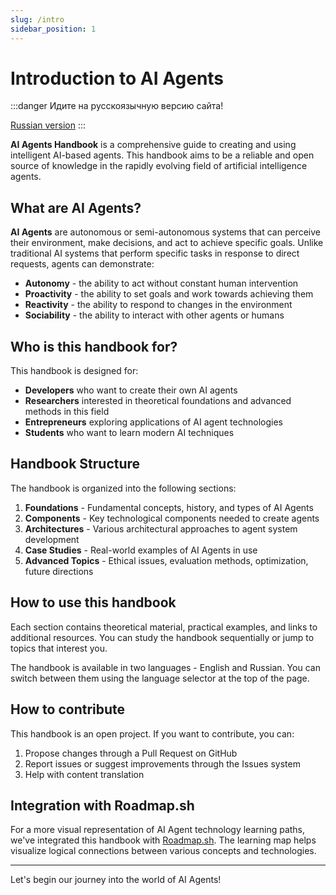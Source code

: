 ```yaml
---
slug: /intro
sidebar_position: 1
---
```


# Introduction to AI Agents

:::danger
Идите на русскоязычную версию сайта!

[Russian version](https://www.learn-agents.diy/ru/intro)
:::

**AI Agents Handbook** is a comprehensive guide to creating and using intelligent AI-based agents. This handbook aims to be a reliable and open source of knowledge in the rapidly evolving field of artificial intelligence agents.

## What are AI Agents?

**AI Agents** are autonomous or semi-autonomous systems that can perceive their environment, make decisions, and act to achieve specific goals. Unlike traditional AI systems that perform specific tasks in response to direct requests, agents can demonstrate:

- **Autonomy** - the ability to act without constant human intervention
- **Proactivity** - the ability to set goals and work towards achieving them
- **Reactivity** - the ability to respond to changes in the environment
- **Sociability** - the ability to interact with other agents or humans

## Who is this handbook for?

This handbook is designed for:

- **Developers** who want to create their own AI agents
- **Researchers** interested in theoretical foundations and advanced methods in this field
- **Entrepreneurs** exploring applications of AI agent technologies
- **Students** who want to learn modern AI techniques

## Handbook Structure

The handbook is organized into the following sections:

1. **Foundations** - Fundamental concepts, history, and types of AI Agents
2. **Components** - Key technological components needed to create agents
3. **Architectures** - Various architectural approaches to agent system development
4. **Case Studies** - Real-world examples of AI Agents in use
5. **Advanced Topics** - Ethical issues, evaluation methods, optimization, future directions

## How to use this handbook

Each section contains theoretical material, practical examples, and links to additional resources. You can study the handbook sequentially or jump to topics that interest you.

The handbook is available in two languages - English and Russian. You can switch between them using the language selector at the top of the page.

## How to contribute

This handbook is an open project. If you want to contribute, you can:

1. Propose changes through a Pull Request on GitHub
2. Report issues or suggest improvements through the Issues system
3. Help with content translation

## Integration with Roadmap.sh

For a more visual representation of AI Agent technology learning paths, we've integrated this handbook with [Roadmap.sh](https://roadmap.sh). The learning map helps visualize logical connections between various concepts and technologies.

---

Let's begin our journey into the world of AI Agents! 